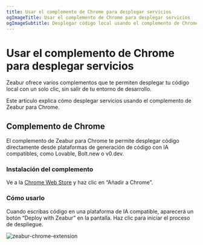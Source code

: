```yaml
---
title: Usar el complemento de Chrome para desplegar servicios
ogImageTitle: Usar el complemento de Chrome para desplegar servicios
ogImageSubtitle: Desplegar código local usando el complemento de Chrome
---
```


# Usar el complemento de Chrome para desplegar servicios

Zeabur ofrece varios complementos que te permiten desplegar tu código local con un solo clic, sin salir de tu entorno de desarrollo.

Este artículo explica cómo desplegar servicios usando el complemento de Zeabur para Chrome.

## Complemento de Chrome

El complemento de Zeabur para Chrome te permite desplegar código directamente desde plataformas de generación de código con IA compatibles, como Lovable, Bolt.new o v0.dev.

### Instalación del complemento

Ve a la [Chrome Web Store](https://chromewebstore.google.com/detail/zeabur/mdcaillllhdkbocjldfclmkcmilkjpem) y haz clic en “Añadir a Chrome”.

### Cómo usarlo

Cuando escribas código en una plataforma de IA compatible, aparecerá un botón “Deploy with Zeabur” en la pantalla. Haz clic para iniciar el proceso de despliegue.

![zeabur-chrome-extension](https://lh3.googleusercontent.com/0tWuYOssVpXhWB7D49d-6_anJG7Qxw2QLJ8ci17HOLJnlCI6z4GxnljEiNjtYDnS3l5YFLxb3G-pIhTaG-RKv0F1yA=s1280-w1280-h800)
